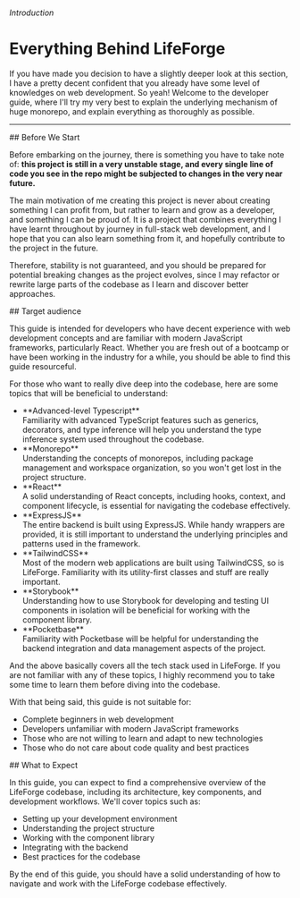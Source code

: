 

###### Introduction

# Everything Behind LifeForge

If you have made you decision to have a slightly deeper look at this section, I have a pretty decent confident that you already have some level of knowledges on web development. So yeah! Welcome to the developer guide, where I'll try my very best to explain the underlying mechanism of huge monorepo, and explain everything as thoroughly as possible.

---

<section id="before-we-start">
## Before We Start

Before embarking on the journey, there is something you have to take note of: **this project is still in a very unstable stage, and every single line of code you see in the repo might be subjected to changes in the very near future.**

The main motivation of me creating this project is never about creating something I can profit from, but rather to learn and grow as a developer, and something I can be proud of. It is a project that combines everything I have learnt throughout by journey in full-stack web development, and I hope that you can also learn something from it, and hopefully contribute to the project in the future.

Therefore, stability is not guaranteed, and you should be prepared for potential breaking changes as the project evolves, since I may refactor or rewrite large parts of the codebase as I learn and discover better approaches.

</section>

<section id="target-audience">
## Target audience

This guide is intended for developers who have decent experience with web development concepts and are familiar with modern JavaScript frameworks, particularly React. Whether you are fresh out of a bootcamp or have been working in the industry for a while, you should be able to find this guide resourceful.

For those who want to really dive deep into the codebase, here are some topics that will be beneficial to understand:

- <div className="text-bg-800 dark:text-bg-100 flex items-center gap-2">
    <Icon icon="simple-icons:typescript" />
    **Advanced-level Typescript**
  </div>
  Familiarity with advanced TypeScript features such as generics, decorators,
  and type inference will help you understand the type inference system used
  throughout the codebase.
- <div className="text-bg-800 dark:text-bg-100 flex items-center gap-2">
    <Icon icon="tabler:files" />
    **Monorepo**
  </div>
  Understanding the concepts of monorepos, including package management and
  workspace organization, so you won't get lost in the project structure.
- <div className="text-bg-800 dark:text-bg-100 flex items-center gap-2">
    <Icon icon="simple-icons:react" />
    **React**
  </div>
  A solid understanding of React concepts, including hooks, context, and
  component lifecycle, is essential for navigating the codebase effectively.
- <div className="text-bg-800 dark:text-bg-100 flex items-center gap-2">
    <Icon icon="simple-icons:express" />
    **ExpressJS**
  </div>
  The entire backend is built using ExpressJS. While handy wrappers are
  provided, it is still important to understand the underlying principles and
  patterns used in the framework.
- <div className="text-bg-800 dark:text-bg-100 flex items-center gap-2">
    <Icon icon="simple-icons:tailwindcss" />
    **TailwindCSS**
  </div>
  Most of the modern web applications are built using TailwindCSS, so is
  LifeForge. Familiarity with its utility-first classes and stuff are really
  important.
- <div className="text-bg-800 dark:text-bg-100 flex items-center gap-2">
    <Icon icon="simple-icons:storybook" />
    **Storybook**
  </div>
  Understanding how to use Storybook for developing and testing UI components in
  isolation will be beneficial for working with the component library.
- <div className="text-bg-800 dark:text-bg-100 flex items-center gap-2">
    <Icon icon="simple-icons:pocketbase" />
    **Pocketbase**
  </div>
  Familiarity with Pocketbase will be helpful for understanding the backend
  integration and data management aspects of the project.

And the above basically covers all the tech stack used in LifeForge. If you are not familiar with any of these topics, I highly recommend you to take some time to learn them before diving into the codebase.

With that being said, this guide is not suitable for:

- Complete beginners in web development
- Developers unfamiliar with modern JavaScript frameworks
- Those who are not willing to learn and adapt to new technologies
- Those who do not care about code quality and best practices
  </section>

<section id="what-to-expect">
## What to Expect

In this guide, you can expect to find a comprehensive overview of the LifeForge codebase, including its architecture, key components, and development workflows. We'll cover topics such as:

- Setting up your development environment
- Understanding the project structure
- Working with the component library
- Integrating with the backend
- Best practices for the codebase

By the end of this guide, you should have a solid understanding of how to navigate and work with the LifeForge codebase effectively.

</section>
